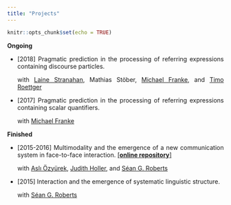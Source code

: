 ```yaml
---
title: "Projects"
---
```


```r
knitr::opts_chunk$set(echo = TRUE)
```

<style>
body {
  text-align: justify}

h1 {
  text-align: center
}
</style>

**Ongoing**

* [2018] Pragmatic prediction in the processing of referring expressions containing discourse particles.  
<p class="tab">with [Laine Stranahan](http://www.lainestranahan.com/), Mathias Stöber, [Michael Franke](http://www.home.uni-osnabrueck.de/michfranke/index.html), and [Timo Roettger](https://timo-roettger.weebly.com/)</p>

* [2017] Pragmatic prediction in the processing of referring expressions containing scalar quantifiers.  
<p class="tab3">with [Michael Franke](http://www.home.uni-osnabrueck.de/michfranke/index.html)</p>


**Finished** 

* [2015-2016] Multimodality and the emergence of a new communication system in face-to-face interaction. [[**online repository**]](https://github.com/seannyD/multimodalCommunicationGame)  
<p class="tab2">with [Aslı Özyürek](https://www.mpi.nl/people/ozyurek-asli), [Judith Holler](https://www.mpi.nl/people/holler-judith), and [Séan G. Roberts](https://research-information.bristol.ac.uk/en/persons/sean-g-roberts(2399cd4d-b514-405d-986c-5d0d72d390f0).html)</p>


* [2015] Interaction and the emergence of systematic linguistic structure.   
<p class="tab3">with [Séan G. Roberts](https://research-information.bristol.ac.uk/en/persons/sean-g-roberts(2399cd4d-b514-405d-986c-5d0d72d390f0).html)</p>